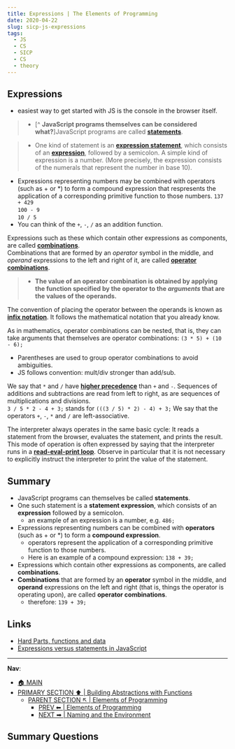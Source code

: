 ```yaml
---
title: Expressions | The Elements of Programming
date: 2020-04-22
slug: sicp-js-expressions
tags:
  - JS
  - CS
  - SICP
  - CS
  - theory
---
```


## Expressions
- easiest way to get started with JS is the console in the browser itself.
>- [^ **JavaScript programs themselves can be considered what?**]JavaScript programs are called [**statements**]().

>- One kind of statement is an [**expression statement**](), which consists of an [**expression**](), followed by a semicolon. A simple kind of expression is a number. (More precisely, the expression consists of the numerals that represent the number in base 10).

- Expressions representing numbers may be combined with operators (such as + or *) to form a compound expression that respresents the application of a corresponding primitive function to those numbers.
`137 + 429`  
`100 - 9`  
`10 / 5`  
- You can think of the `+`, `-`, `/` as an addition function.

Expressions such as these which contain other expressions as components, are called [**combinations**]().  
Combinations that are formed by an *operator* symbol in the middle, and *operand* expressions to the left and right of it, are called [**operator combinations**](). 

>* **The value of an operator combination is obtained by applying the function specified by the operator to the *arguments* that are the values of the operands.**

The convention of placing the operator between the operands is known as [**infix notation**](). It follows the mathematical notation that you already know.

As in mathematics, operator combinations can be nested, that is, they can take arguments that themselves are operator combinations:
`(3 * 5) + (10 - 6);`

- Parentheses are used to group operator combinations to avoid ambiguities.
- JS follows convention: mult/div stronger than add/sub.

We say that `*` and `/` have [**higher precedence**]() than `+` and `-`. Sequences of additions and subtractions are read from left to right, as are sequences of multiplications and divisions.  
`3 / 5 * 2 - 4 + 3;`
stands for
`(((3 / 5) * 2) - 4) + 3;`
We say that the operators `+`, `-`, `*` and `/` are left-associative.

The interpreter always operates in the same basic cycle: It reads a statement from the browser, evaluates the statement, and prints the result. This mode of operation is often expressed by saying that the interpreter runs in a [**read-eval-print loop**](). Observe in particular that it is not necessary to explicitly instruct the interpreter to print the value of the statement.

## Summary
- JavaScript programs can themselves be called **statements**.
- One such statement is a **statement expression**, which consists of an **expression** followed by a semicolon.
    - an example of an expression is a number, e.g. `486;`
- Expressions representing numbers can be combined with **operators** (such as + or *) to form a **compound expression**. 
    - operators represent the application of a corresponding primitive function to those numbers.
    - Here is an example of a compound expression: `138 + 39;`
- Expressions which contain other expressions as components, are called **combinations**. 
- **Combinations** that are formed by an **operator** symbol in the middle, and **operand** expressions on the left and right (that is, things the operator is operating upon), are called **operator combinations**.
    - therefore: `139 + 39;`
      

## Links
- [Hard Parts, functions and data](/hardparts-js-v2-javascript-principles)
- [Expressions versus statements in JavaScript]()
-----
**Nav**: 
- [🏠 MAIN](sicp-js-main)
- [PRIMARY SECTION ⬆ | Building Abstractions with Functions](/sicp-js-building-abstractions-with-functions)
    - [PARENT SECTION ↖ | Elements of Programming](/sicp-js-elements-of-programming)
        - [PREV ⬅ | Elements of Programming](/sicp-js-elements-of-programming)
        - [NEXT ➡ | Naming and the Environment ](/)

## Summary Questions

